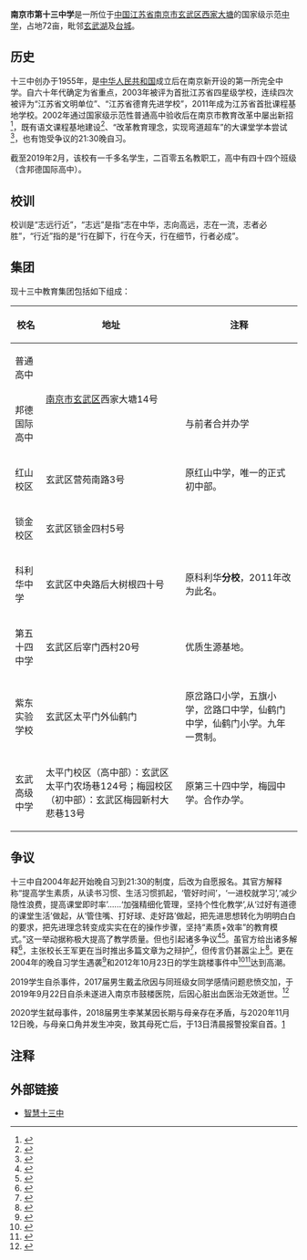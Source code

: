 {{advert|time=2014-10-29T16:04:54+00:00}}
{{Infobox school
|name = 南京市第十三中学
|image = 
|location = [[江苏省|江苏省]][[南京市|南京市]][[玄武区|玄武区]]
|country = {{CHN}}
|coordinates = {{Coord|32.0660650|118.7876766|display=inline,title}}
|type = 公立学校
|motto = 志远行近
|established = 1955年
|website = {{URL|http://www.nj13z.cn/}}
|mapframe = no
}}

'''南京市第十三中学'''是一所位于[[中国|中国]][[江苏省|江苏省]][[南京市|南京市]][[玄武区|玄武区]][[西家大塘|西家大塘]]的国家级示范[[中学|中学]]，占地72亩，毗邻[[玄武湖|玄武湖]]及[[赘城|台城]]。

== 历史 ==
十三中创办于1955年，是[[中华人民共和国|中华人民共和国]]成立后在南京新开设的第一所完全中学。自六十年代确定为省重点，2003年被评为首批江苏省四星级学校，连续四次被评为“江苏省文明单位”、“江苏省德育先进学校”，2011年成为江苏省首批课程基地学校。2002年通过国家级示范性普通高中验收后在南京市教育改革中屡出新招<ref>{{cite web | url=http://www.nj13z.cn/News/Article.aspx?MenuId=13&ArticleId=9 | title=南京市第十三中学简介 | accessdate=2012-12-21 | archive-date=2016-03-05 | archive-url=https://web.archive.org/web/20160305024249/http://www.nj13z.cn/News/Article.aspx?MenuId=13&ArticleId=9 | dead-url=no }}</ref>，既有语文课程基地建设<ref>{{cite web | url=http://www.nj13z.cn/News/Article.aspx?MenuId=66&ArticleId=490 | title=南京十三中搭建“一主六辅”的课程基地建设平台 | accessdate=2012-12-21 | archive-date=2017-07-21 | archive-url=https://web.archive.org/web/20170721032727/http://www.nj13z.cn/News/Article.aspx?MenuId=66&ArticleId=490 | dead-url=no }}</ref>、“改革教育理念，实现弯道超车”的大课堂学本尝试<ref>{{cite book | title=南京市第十三中学各年级大课堂学本 | publisher=南京市第十三中学 | author=南京十三中各年级学科备课组}}</ref>，也有饱受争议的21:30晚自习。

截至2019年2月，该校有一千多名学生，二百零五名教职工，高中有四十四个班级（含邦德国际高中）。

== 校训 ==
校训是“志远行近”，“志远”是指“志在中华，志向高远，志在一流，志者必胜”，“行近”指的是“行在脚下，行在今天，行在细节，行者必成”。
== 集团 ==
现十三中教育集团包括如下组成：
{| class="wikitable"
|-
! 校名 !! 地址 !! 注释
|-
| 普通高中 || rowspan="2" style="text-align: centre;"| [[南京市|南京市]][[玄武区|玄武区]]西家大塘14号 ||
|-
| 邦德国际高中 || 与前者合并办学
|-
| 红山校区 || 玄武区营苑南路3号 || 原红山中学，唯一的正式初中部。 
|-
| 锁金校区 || 玄武区锁金四村5号 || 
|-
| 科利华中学 || 玄武区中央路后大树根四十号 || 原科利华'''分校'''，2011年改为此名。 
|-
| 第五十四中学 || 玄武区后宰门西村20号 || 优质生源基地。 
|-
| 紫东实验学校 || 玄武区太平门外仙鹤门 || 原岔路口小学，五旗小学，岔路口中学，仙鹤门中学，仙鹤门小学。九年一贯制。
|-
| 玄武高级中学 || 太平门校区（高中部）：玄武区太平门农场巷124号；梅园校区（初中部）：玄武区梅园新村大悲巷13号  || 原第三十四中学，梅园中学。合作办学。
|}

== 争议 ==
十三中自2004年起开始晚自习到21:30的制度，后改为自愿报名。其官方解释称“提高学生素质，从读书习惯、生活习惯抓起，‘管好时间’，‘一进校就学习’,‘减少隐性浪费，提高课堂即时率’......‘加强精细化管理，坚持个性化教学’,从‘过好有道德的课堂生活’做起，从‘管住嘴、打好球、走好路’做起，把先进思想转化为明明白白的要求，把先进理念转变成实实在在的操作步骤，坚持“素质+效率”的教育模式。”这一举动据称极大提高了教学质量。但也引起诸多争议<ref>{{cite web| url=http://edu.anhuinews.com/system/09/08/2005/001322230.shtml| title=破解大考之后南京教育三大悬疑| accessdate=2012-12-21}}{{dead link|date=2017年11月 |bot=InternetArchiveBot |fix-attempted=yes }}</ref><ref>{{cite web | url=http://www.xici.net/d112651526.htm | title=北方教师进南京，“县中模式”是否水土不服 | accessdate=2012-12-21 | archive-date=2016-03-04 | archive-url=https://web.archive.org/web/20160304123837/http://www.xici.net/d112651526.htm | dead-url=no }}</ref>。虽官方给出诸多解释<ref>{{cite web | url=http://www.xici.net/d51746355.htm | title=南京十三中 在争议中阔步前行 | accessdate=2012-12-21 | archive-date=2016-03-04 | archive-url=https://web.archive.org/web/20160304123914/http://www.xici.net/d51746355.htm | dead-url=no }}</ref>，主张校长王军更在当时推出多篇文章为之辩护<ref>{{cite web| url=http://news.sina.com.cn/o/03-09-2005/07396849965s.shtml| title=十三中校长沉默之后吐抱怨| accessdate=2012-12-21}}{{dead link|date=2017年11月 |bot=InternetArchiveBot |fix-attempted=yes }}</ref>，但传言仍甚嚣尘上<ref>{{cite web | url=http://news.qq.com/a/20050423/000192.htm | title=关注学生升学压力 南京家长激辩“十三中现象” | accessdate=2012-12-21 | archive-date=2006-02-16 | archive-url=https://web.archive.org/web/20060216045713/http://news.qq.com/a/20050423/000192.htm | dead-url=no }}</ref>。更在2004年的晚自习学生遇袭<ref>{{cite web | url=http://www.people.com.cn/GB/jiaoyu/1055/2974617.html | title=“女生遭强奸”传言令人震惊——谣言的叩问 | accessdate=2012-12-21 | archive-date=2016-03-04 | archive-url=https://web.archive.org/web/20160304090919/http://www.people.com.cn/GB/jiaoyu/1055/2974617.html | dead-url=no }}</ref>和2012年10月23日的学生跳楼事件中<ref>{{cite web | url=http://bbs.eduu.com/thread-1725217-1-1.html | title=追踪13中跳楼事件，为何十三中总摊上这事？ | accessdate=2012-12-21 }}{{dead link|date=2018年2月 |bot=InternetArchiveBot |fix-attempted=yes }}</ref><ref>{{cite web | url=http://nj.zhongkao.com/e/20121023/5086284f1023a.shtml | title=多角度看13中——跳楼阴霾下的新晋名校 | accessdate=2012-12-21 | archive-date=2016-03-04 | archive-url=https://web.archive.org/web/20160304130746/http://nj.zhongkao.com/e/20121023/5086284f1023a.shtml | dead-url=no }}</ref>达到高潮。

2019学生自杀事件，2017届男生戴孟欣因与同班级女同学感情问题悲愤交加，于2019年9月22日自杀未遂进入南京市鼓楼医院，后因心脏出血医治无效逝世。<ref>{{cite web |author1=孟琴 |title=爱心接力！17岁孩子突发心脏大出血，ICU命悬一线请大家救救 |url=https://www.shuidichou.com/cf/contribute/4b6ca145-f090-4aa8-b109-f224d5a0d23a?source=8Pjy8CNtK8HYwStKhyC1569304689939&channel=wx_charity_qq&shareIdV2=x7Pnpp4R83fXaeMxsS41569305253765&forwardFrom=30&shareId=GGC34Fw47iWd8hJ2CFy1569305184567&userSourceId=H_f4mrUcNu6jtcg_UNhD-A&infoUuid=4b6ca145-f090-4aa8-b109-f224d5a0d23a |website=水滴筹 |accessdate=2019-10-14}}</ref>

2020学生弑母事件，2018届男生李某某因长期与母亲存在矛盾，与2020年11月12日晚，与母亲口角并发生冲突，致其母死亡后，于13日清晨报警投案自首。[https://m.weibo.cn/2834778230/4571878431398093]
== 注释 ==

{{Reflist|25em}}

==外部链接== 
*[http://www.nj13z.cn/ 智慧十三中] {{Wayback|url=http://www.nj13z.cn/ |date=20200719065532 }}

{{模板:南京中等教育}}
{{江苏省四星级高中}}